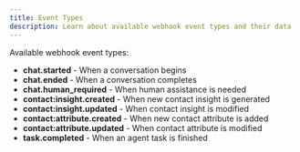 ```yaml
---
title: Event Types
description: Learn about available webhook event types and their data
---
```


Available webhook event types:

- **chat.started** - When a conversation begins
- **chat.ended** - When a conversation completes
- **chat.human_required** - When human assistance is needed
- **contact:insight.created** - When new contact insight is generated
- **contact:insight.updated** - When contact insight is modified
- **contact:attribute.created** - When new contact attribute is added
- **contact:attribute.updated** - When contact attribute is modified
- **task.completed** - When an agent task is finished
